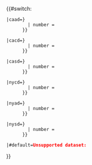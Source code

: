 <includeonly>{{#switch: {{lc: {{{1}}} }}

 |caad={{Representative/current/California assembly
         | format = {{{format|Representative/format/{{{fmt|linked}}}}}} 
         | number = {{{2}}}
       }}

 |cacd={{Representative/current/California congressional
         | format = {{{format|Representative/format/{{{fmt|us}}}}}}
         | number = {{{2}}}
       }}

 |casd={{Representative/current/California state senate
         | format = {{{format|Representative/format/{{{fmt|linked}}}}}}
         | number = {{{2}}}
       }}

 |nycd={{Representative/current/New York congressional
         | format = {{{format|Representative/format/{{{fmt|us}}}}}}
         | number = {{{2}}}
       }}

 |nyad={{Representative/current/New York assembly
         | format = {{{format|Representative/format/{{{fmt|linked}}}}}}
         | number = {{{2}}}
       }}

 |nysd={{Representative/current/New York state senate
         | format = {{{format|Representative/format/{{{fmt|linked}}}}}}
         | number = {{{2}}}
       }}

 |#default=<font color="red"><b>Unsupported dataset: {{{1}}}</b></font>
}}</includeonly><noinclude>

{{Documentation}}

</noinclude>